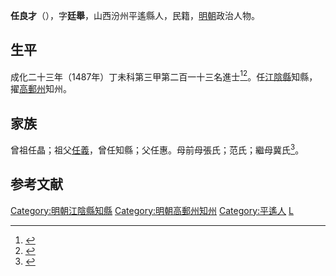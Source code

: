 {{明清人物信息框
| 姓名 = 任良才
| 原名 =
| 圖片名稱= 
| 圖片大小 =
| 圖片說明 = 
| 最高職務 =
| 國家 = 大明 
| 爵位 =
| 籍貫 = [[山西|山西]][[汾州|汾州]][[平遙縣|平遙縣]]
| 族裔 = 
| 字號 = 字廷舉
| 諡號 =
| 出生日期 = 生年不詳
| 出生地點 = 
| 逝世日期 = 卒年不詳
| 逝世地點 =
| 墓葬 =
| 配偶 = 
| 親屬 = 
| 出身 =
* 成化二十三年丁未科同進士出身
| 經歷 =
| 著作 =  
}}
'''任良才'''（{{bd|？||？|catIdx=R}}），字'''廷舉'''，山西汾州平遙縣人，民籍，[[明朝|明朝]]政治人物。

== 生平 ==
成化二十三年（1487年）丁未科第三甲第二百一十三名進士<ref>{{Cite book|title=《[[皇明贡举考|皇明贡举考]]》卷五|last=（明）[[张朝瑞|张朝瑞]]|first=|publisher=《续修四库全书》史部第828册|year=|isbn=|location=|pages=}}</ref><ref>{{Cite book|title=贡举志五种 上|last=鲁小俊，江俊伟著|first=|publisher=武汉：武汉大学出版社|year=2009|isbn=978-7-307-07043-1|location=|pages=256-258}}</ref>。任[[江陰縣|江陰縣]]知縣，擢[[高郵州|高郵州]]知州。

==家族==
曾祖任晶；祖父[[任義|任義]]，曾任知縣；父任惠。母前母張氏；范氏；繼母冀氏<ref>{{Cite book|title=天一阁藏明代科举录选刊 登科录 点校本|last=龚延明主编|first=|publisher=宁波出版社|year=2016|isbn=978-7-5526-2320-8|location=宁波|pages=|quote=《天一閣藏明代科舉錄選刊.登科錄》之《成化二十三年進士登科錄》}}</ref>。

==参考文献==
{{reflist}}

{{成化二十三年丁未科殿試金榜}}
{{DEFAULTSORT:Ren任}}
[[Category:明朝江陰縣知縣|Category:明朝江陰縣知縣]]
[[Category:明朝高郵州知州|Category:明朝高郵州知州]]
[[Category:平遙人|Category:平遙人]]
[[Category:任姓|L]]
{{明朝人物小作品}}